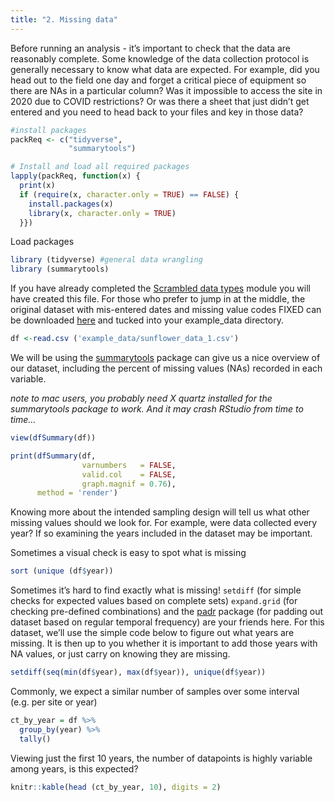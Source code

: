 ```yaml
---
title: "2. Missing data"
---
```


Before running an analysis - it's important to check that the data are reasonably complete. Some knowledge of the data collection protocol is generally necessary to know what data are expected. For example, did you head out to the field one day and forget a critical piece of equipment so there are NAs in a particular column? Was it impossible to access the site in 2020 due to COVID restrictions? Or was there a sheet that just didn't get entered and you need to head back to your files and key in those data?

```r
#install packages
packReq <- c("tidyverse",
             "summarytools") 

# Install and load all required packages
lapply(packReq, function(x) {
  print(x)
  if (require(x, character.only = TRUE) == FALSE) {
    install.packages(x)
    library(x, character.only = TRUE)
  }})

```

Load packages

```r
library (tidyverse) #general data wrangling
library (summarytools)
```

If you have already completed the [Scrambled data types](data_types.qmd) module you will have created this file. For those who prefer to jump in at the middle, the original dataset with mis-entered dates and missing value codes FIXED can be downloaded [here](http://nwt.colorado.edu/tutorial_example_data/sunflower_data_broken.csv) and tucked into your example_data directory.

```r
df <-read.csv ('example_data/sunflower_data_1.csv')

```

We will be using the [summarytools](https://cran.r-project.org/web/packages/summarytools/index.html) package can give us a nice overview of our dataset, including the percent of missing values (NAs) recorded in each variable.

*note to mac users, you probably need X quartz installed for the summarytools package to work. And it may crash RStudio from time to time...*

```r
view(dfSummary(df))

```

```r
print(dfSummary(df, 
                varnumbers   = FALSE,
                valid.col    = FALSE,
                graph.magnif = 0.76),
      method = 'render')

```

Knowing more about the intended sampling design will tell us what other missing values should we look for. For example, were data collected every year? If so examining the years included in the dataset may be important.

Sometimes a visual check is easy to spot what is missing

```r
sort (unique (df$year))
```

Sometimes it's hard to find exactly what is missing! `setdiff` (for simple checks for expected values based on complete sets) `expand.grid` (for checking pre-defined combinations) and the [padr](https://cran.r-project.org/web/packages/padr/index.html) package (for padding out dataset based on regular temporal frequency) are your friends here. For this dataset, we'll use the simple code below to figure out what years are missing. It is then up to you whether it is important to add those years with NA values, or just carry on knowing they are missing.

```r
setdiff(seq(min(df$year), max(df$year)), unique(df$year))
```

Commonly, we expect a similar number of samples over some interval (e.g. per site or year)

```r
ct_by_year = df %>%
  group_by(year) %>%
  tally()
```

Viewing just the first 10 years, the number of datapoints is highly variable among years, is this expected?

```r
knitr::kable(head (ct_by_year, 10), digits = 2)
```

